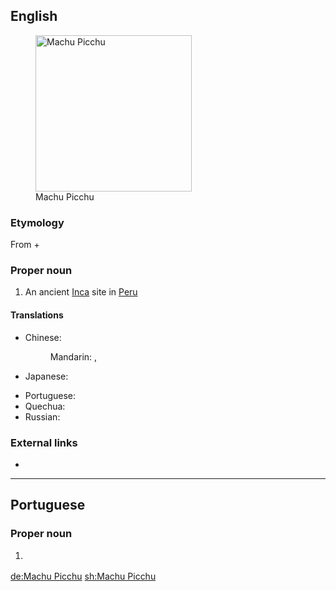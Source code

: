 ==English==
[[File:80 - Machu Picchu - Juin 2009 - edit.jpg|250px|thumb|Machu Picchu]]

===Etymology===
From {{etyl|qu|en}} {{term|machu||old, ancient|lang=qu}} + {{term|pikchu||mountain, peak|lang=qu}}

===Proper noun===
{{en-proper noun}}

# An ancient [[Inca]] site in [[Peru]]

====Translations====
{{trans-top|an ancient Inca site in Peru}}
* Chinese:
*: Mandarin: {{t|cmn|馬丘比丘|sc=Hani}}, {{t|cmn|马丘比丘|tr=Mǎqiūbǐqiū|sc=Hani}}
* Japanese: {{t|ja|マチュピチュ|tr=Machupichu|sc=Jpan}}
{{trans-mid}}
* Portuguese: {{t|pt|Machu Picchu|f}}
* Quechua: {{t|qu|Machu Picchu}}
* Russian: {{t|ru|Мачу-Пикчу|m|tr=Máču-Píkču}}
{{trans-bottom}}

===External links===
* {{pedia}}

----

==Portuguese==

===Proper noun===
{{pt-proper noun|f}}

# {{l|en|Machu Picchu}} {{gloss|an ancient Inca site in Peru}}

[[de:Machu Picchu]]
[[sh:Machu Picchu]]